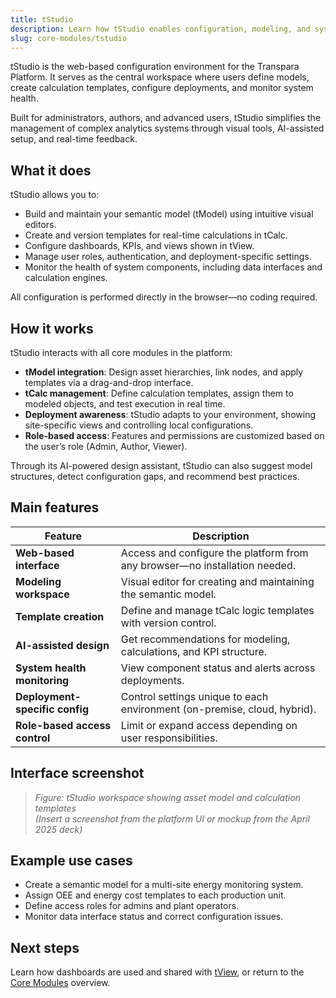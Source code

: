 ```yaml
---
title: tStudio
description: Learn how tStudio enables configuration, modeling, and system management in the Transpara Platform.
slug: core-modules/tstudio
---
```



tStudio is the web-based configuration environment for the Transpara Platform. It serves as the central workspace where users define models, create calculation templates, configure deployments, and monitor system health.

Built for administrators, authors, and advanced users, tStudio simplifies the management of complex analytics systems through visual tools, AI-assisted setup, and real-time feedback.


## What it does

tStudio allows you to:
- Build and maintain your semantic model (tModel) using intuitive visual editors.
- Create and version templates for real-time calculations in tCalc.
- Configure dashboards, KPIs, and views shown in tView.
- Manage user roles, authentication, and deployment-specific settings.
- Monitor the health of system components, including data interfaces and calculation engines.

All configuration is performed directly in the browser—no coding required.


## How it works

tStudio interacts with all core modules in the platform:

- **tModel integration**: Design asset hierarchies, link nodes, and apply templates via a drag-and-drop interface.
- **tCalc management**: Define calculation templates, assign them to modeled objects, and test execution in real time.
- **Deployment awareness**: tStudio adapts to your environment, showing site-specific views and controlling local configurations.
- **Role-based access**: Features and permissions are customized based on the user’s role (Admin, Author, Viewer).

Through its AI-powered design assistant, tStudio can also suggest model structures, detect configuration gaps, and recommend best practices.


## Main features

| Feature                          | Description                                                                 |
|----------------------------------|-----------------------------------------------------------------------------|
| **Web-based interface**          | Access and configure the platform from any browser—no installation needed.  |
| **Modeling workspace**           | Visual editor for creating and maintaining the semantic model.             |
| **Template creation**            | Define and manage tCalc logic templates with version control.              |
| **AI-assisted design**           | Get recommendations for modeling, calculations, and KPI structure.         |
| **System health monitoring**     | View component status and alerts across deployments.                       |
| **Deployment-specific config**   | Control settings unique to each environment (on-premise, cloud, hybrid).   |
| **Role-based access control**    | Limit or expand access depending on user responsibilities.                 |


## Interface screenshot

> *Figure: tStudio workspace showing asset model and calculation templates*  
> *(Insert a screenshot from the platform UI or mockup from the April 2025 deck)*


## Example use cases

- Create a semantic model for a multi-site energy monitoring system.
- Assign OEE and energy cost templates to each production unit.
- Define access roles for admins and plant operators.
- Monitor data interface status and correct configuration issues.


## Next steps

Learn how dashboards are used and shared with [tView](../tview), or return to the [Core Modules](../core-modules) overview.
